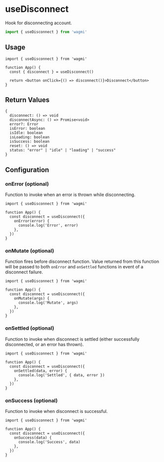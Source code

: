# useDisconnect

Hook for disconnecting account.

```ts
import { useDisconnect } from 'wagmi'
```

## Usage

```tsx
import { useDisconnect } from 'wagmi'

function App() {
  const { disconnect } = useDisconnect()

  return <button onClick={() => disconnect()}>Disconnect</button>
}
```

## Return Values

```tsx
{
  disconnect: () => void
  disconnectAsync: () => Promise<void>
  error?: Error
  isError: boolean
  isIdle: boolean
  isLoading: boolean
  isSuccess: boolean
  reset: () => void
  status: "error" | "idle" | "loading" | "success"
}
```

## Configuration

### onError (optional)

Function to invoke when an error is thrown while disconnecting.

```tsx {5-7}
import { useDisconnect } from 'wagmi'

function App() {
  const disconnect = useDisconnect({
    onError(error) {
      console.log('Error', error)
    },
  })
}
```

### onMutate (optional)

Function fires before disconnect function. Value returned from this function will be passed to both `onError` and `onSettled` functions in event of a disconnect failure.

```tsx {5-7}
import { useDisconnect } from 'wagmi'

function App() {
  const disconnect = useDisconnect({
    onMutate(args) {
      console.log('Mutate', args)
    },
  })
}
```

### onSettled (optional)

Function to invoke when disconnect is settled (either successfully disconnected, or an error has thrown).

```tsx {5-7}
import { useDisconnect } from 'wagmi'

function App() {
  const disconnect = useDisconnect({
    onSettled(data, error) {
      console.log('Settled', { data, error })
    },
  })
}
```

### onSuccess (optional)

Function to invoke when disconnect is successful.

```tsx {5-7}
import { useDisconnect } from 'wagmi'

function App() {
  const disconnect = useDisconnect({
    onSuccess(data) {
      console.log('Success', data)
    },
  })
}
```
